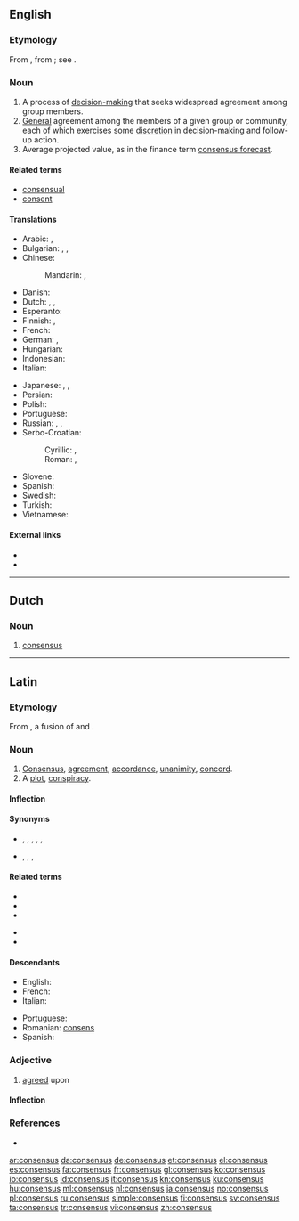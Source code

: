 ==English==

{{wikipedia}}

===Etymology===
From {{etyl|la}} {{term|consensus|cōnsēnsus|agreement, accordance, unanimity|lang=la}}, from {{term|consentio|cōnsentiō|feel together; agree|lang=la}}; see {{term|consent}}.

===Noun===
{{en-noun|es}}

# A process of [[w:Decision making#Decision making in social setting|decision-making]] that seeks widespread agreement among group members.
# [[general#Adjective|General]] agreement among the members of a given group or community, each of which exercises some [[discretion]] in decision-making and follow-up action.
# Average projected value, as in the finance term [[consensus forecast]].

====Related terms====
* [[consensual]]
* [[consent]]

====Translations====
{{trans-top|general agreement}}
* Arabic: {{t-|ar|إجماع|m|tr='ijmaa`}}, {{t-|ar|توافق|m|tr=tawaafuq}}
* Bulgarian: {{t+|bg|съгласие|n|tr=săglasie|sc=Cyrl}}, {{t+|bg|единодушие|n|tr=edinodušie|sc=Cyrl}}, {{t-|bg|консенсус|m|tr=konsensus|sc=Cyrl}}
* Chinese:
*: Mandarin: {{t|cmn|共識|sc=Hani}}, {{t|cmn|共识|tr=gòngshí|sc=Hani}}
* Danish: {{t+|da|konsensus}}
* Dutch: {{t+|nl|consensus|m}}, {{t+|nl|eensgezindheid}}, {{t+|nl|overeenstemming}}
* Esperanto: {{t-|eo|interkonsento}}
* Finnish: {{t-|fi|yksimielisyys}}, {{t+|fi|konsensus}}
* French: {{t+|fr|consensus|m}}
* German: {{t+|de|Konsens|m}}, {{t+|de|Einvernehmen|n}}
* Hungarian: {{t+|hu|egyezség}}
* Indonesian: {{t+|id|konsensus}}
* Italian: {{t+|it|consenso|m}}
{{trans-mid}}
* Japanese: {{t+|ja|総意|tr=そうい, sōi}}, {{t-|ja|協心|tr=きょうしん, kyōshin}}, {{t-|ja|コンセンサス|tr=konsensasu}}
* Persian: {{t+|fa|اجماع|m|tr=ejmâ'}}
* Polish: {{t+|pl|konsensus|m}}
* Portuguese: {{t+|pt|consenso|m}}
* Russian: {{t+|ru|консенсус|m|tr=konsénsus}}, {{t+|ru|согласие|n|tr=soglásije}}, {{t+|ru|единодушие|n|tr=jedinidúšije}}
* Serbo-Croatian:
*: Cyrillic: {{t-|sh|консензус|m|alt=консѐнзус|sc=Cyrl}}, {{t-|sh|споразум|m|alt=спо̏разӯм|sc=Cyrl}}
*: Roman: {{t-|sh|konsenzus|m|alt=konsènzus}}, {{t-|sh|sporazum|m|alt=spȍrazūm}}
* Slovene: {{t-|sl|dogovor}}
* Spanish: {{t+|es|consenso|m}}
* Swedish: {{t+|sv|konsensus}}
* Turkish: {{t-|tr|oybirliği}}
* Vietnamese: {{t-|vi|đồng lòng}}
{{trans-bottom}}

====External links====
* {{R:Webster 1913}}
* {{R:Century 1911}}

----

==Dutch==

===Noun===
{{nl-noun|m|-|-}}

# [[#English|consensus]]

----

==Latin==

===Etymology===
From {{term|consentio|cōnsentiō|feel together; agree|lang=la}}, a fusion of {{term|con-|cōn-|together|lang=la}} and {{term|sentio|sentiō|sense; perceive; feel|lang=la}}.

===Noun===
{{la-noun|cōnsēnsus|consensus|cōnsēnsūs|m|fourth}}

# [[consensus#English|Consensus]], [[agreement]], [[accordance]], [[unanimity]], [[concord]].
# A [[plot]], [[conspiracy]].

====Inflection====
{{la-decl-4th|consens|cōnsēns}}

====Synonyms====
* {{sense|concord, agreement}} {{l|la|concentus}}, {{l|la|concordatio|concordātiō}}, {{l|la|concordia}}, {{l|la|concorditas|concorditās}}, {{l|la|harmonia}}, {{l|la|unanimitas|ūnanimitās}}
* {{sense|plot, conspiracy}} {{l|la|coitio|coitiō}}, {{l|la|coniuratio|coniūrātiō}}, {{l|la|consensio|cōnsēnsiō}}, {{l|la|conspiratio|cōnspīrātiō}}

====Related terms====
{{top2}}
* {{l|la|consensio|cōnsēnsiō}}
* {{l|la|consentanee|cōnsentāneē}}
* {{l|la|consentaneus|cōnsentāneus}}
{{mid2}}
* {{l|la|consentiens|cōnsentiēns}}
* {{l|la|consentio|cōnsentiō}}
{{bottom}}

====Descendants====
{{top2}}
* English: {{l|en|consensus}}
* French: {{l|fr|consensus}}
* Italian: {{l|it|consenso}}
{{mid2}}
* Portuguese: {{l|pt|consenso}}
* Romanian: [[consens]]
* Spanish: {{l|es|consenso}}
{{bottom}}

===Adjective===
{{la-adj-1&2|consensus|consensa|consensa|consensum|consensum}}

# {{rare|lang=la}} [[agreed]] upon

====Inflection====
{{la-decl-1&2|consens}}

===References===
* {{R:L&S}}

[[ar:consensus]]
[[da:consensus]]
[[de:consensus]]
[[et:consensus]]
[[el:consensus]]
[[es:consensus]]
[[fa:consensus]]
[[fr:consensus]]
[[gl:consensus]]
[[ko:consensus]]
[[io:consensus]]
[[id:consensus]]
[[it:consensus]]
[[kn:consensus]]
[[ku:consensus]]
[[hu:consensus]]
[[ml:consensus]]
[[nl:consensus]]
[[ja:consensus]]
[[no:consensus]]
[[pl:consensus]]
[[ru:consensus]]
[[simple:consensus]]
[[fi:consensus]]
[[sv:consensus]]
[[ta:consensus]]
[[tr:consensus]]
[[vi:consensus]]
[[zh:consensus]]